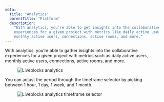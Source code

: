 ```yaml
---
meta:
  title: "Analytics"
  parentTitle: "Platform"
  description:
    "With analytics, you’re able to get insights into the collaborative
    experiences for a given project with metrics like daily active users,
    monthly active users, connections, active rooms, and more."
---
```


With analytics, you’re able to gather insights into the collaborative
experiences for a given project with metrics such as daily active users, monthly
active users, connections, active rooms, and more.

<Figure>
  <Image
    src="/assets/analytics/analytics.png"
    alt="Liveblocks analytics"
    width={768}
    height={406}
  />
</Figure>

You can adjust the period through the timeframe selector by picking between 1
hour, 1 day, 1 week, and 1 month.

<Figure>
  <Image
    src="/assets/analytics/analytics-timeframe.png"
    alt="Liveblocks analytics timeframe selector"
    width={768}
    height={406}
  />
</Figure>
